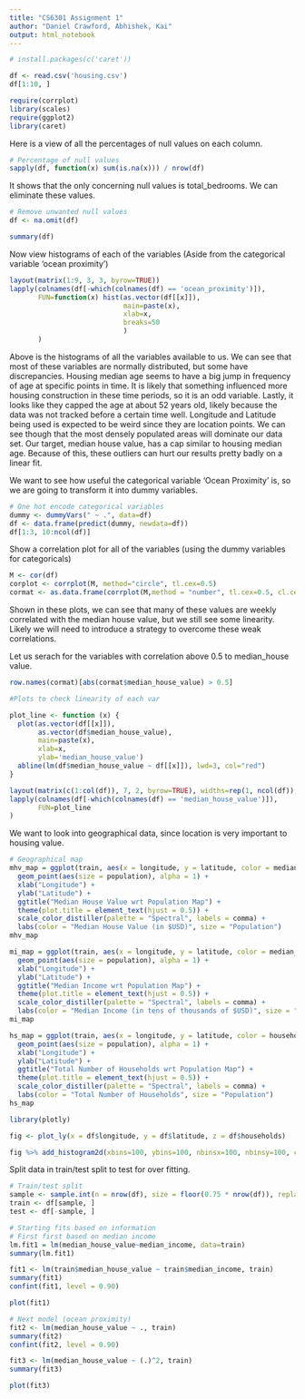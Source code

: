 ```yaml
---
title: "CS6301 Assignment 1"
author: "Daniel Crawford, Abhishek, Kai"
output: html_notebook
---
```



```r
# install.packages(c('caret'))
```

```r
df <- read.csv('housing.csv')
df[1:10, ]
```

```r
require(corrplot)
library(scales)
require(ggplot2)
library(caret)
```
Here is a view of all the percentages of null values on each column.
```r
# Percentage of null values
sapply(df, function(x) sum(is.na(x))) / nrow(df)
```
It shows that the only concerning null values  is total_bedrooms. We can eliminate these values.
```r
# Remove unwanted null values
df <- na.omit(df)
```

```r
summary(df)
```

Now view histograms of each of the variables (Aside from the categorical variable 'ocean proximity')
```r
layout(matrix(1:9, 3, 3, byrow=TRUE))
lapply(colnames(df[-which(colnames(df) == 'ocean_proximity')]), 
       FUN=function(x) hist(as.vector(df[[x]]),
                            main=paste(x),
                            xlab=x,
                            breaks=50
                            )
       )
```
Above is the histograms of all the variables available to us. We can see that most of these variables are normally distributed, but some have discrepancies. 
Housing median age seems to have a big jump in frequency of age at specific points in time. It is likely that something influenced more housing construction in these time periods, so it is an odd variable. Lastly, it looks like they capped the age at about 52 years old, likely because the data was not tracked before a certain time well.
Longitude and Latitude being used is expected to be weird since they are location points. We can see though that the most densely populated areas will dominate our data set.
Our target, median house value, has a cap similar to housing median age. Because of this, these outliers can hurt our results pretty badly on a linear fit.

We want to see how useful the categorical variable 'Ocean Proximity' is, so we are going to transform it into dummy variables.
```r
# One hot encode categorical variables
dummy <- dummyVars(" ~ .", data=df)
df <- data.frame(predict(dummy, newdata=df))
df[1:3, 10:ncol(df)]
```

Show a correlation plot for all of the variables (using the dummy variables for categoricals)
```r
M <- cor(df)
corplot <- corrplot(M, method="circle", tl.cex=0.5)
cormat <- as.data.frame(corrplot(M,method = "number", tl.cex=0.5, cl.cex = 0.5, number.cex= 0.6))
```
Shown in these plots, we can see that many of these values are weekly correlated with the median house value, but we still see some linearity. Likely we will need to introduce a strategy to overcome these weak correlations.

Let us serach for the variables with correlation above 0.5 to median_house value.
```r
row.names(cormat)[abs(cormat$median_house_value) > 0.5]
```
```r
#Plots to check linearity of each var

plot_line <- function (x) {
  plot(as.vector(df[[x]]),
       as.vector(df$median_house_value),
       main=paste(x),
       xlab=x,
       ylab='median_house_value')
  abline(lm(df$median_house_value ~ df[[x]]), lwd=3, col="red")
}

layout(matrix(c(1:col(df)), 7, 2, byrow=TRUE), widths=rep(1, ncol(df)), heights=rep(1.5, ncol(df)))
lapply(colnames(df[-which(colnames(df) == 'median_house_value')]), 
       FUN=plot_line
) 
```
We want to look into geographical data, since location is very important to housing value.

```r
# Geographical map
mhv_map = ggplot(train, aes(x = longitude, y = latitude, color = median_house_value)) +
  geom_point(aes(size = population), alpha = 1) +
  xlab("Longitude") +
  ylab("Latitude") +
  ggtitle("Median House Value wrt Population Map") +
  theme(plot.title = element_text(hjust = 0.5)) +
  scale_color_distiller(palette = "Spectral", labels = comma) +
  labs(color = "Median House Value (in $USD)", size = "Population")
mhv_map
```

```r
mi_map = ggplot(train, aes(x = longitude, y = latitude, color = median_income)) +
  geom_point(aes(size = population), alpha = 1) +
  xlab("Longitude") +
  ylab("Latitude") +
  ggtitle("Median Income wrt Population Map") +
  theme(plot.title = element_text(hjust = 0.5)) +
  scale_color_distiller(palette = "Spectral", labels = comma) +
  labs(color = "Median Income (in tens of thousands of $USD)", size = "Population")
mi_map
```

```r
hs_map = ggplot(train, aes(x = longitude, y = latitude, color = households)) +
  geom_point(aes(size = population), alpha = 1) +
  xlab("Longitude") +
  ylab("Latitude") +
  ggtitle("Total Number of Households wrt Population Map") +
  theme(plot.title = element_text(hjust = 0.5)) +
  scale_color_distiller(palette = "Spectral", labels = comma) +
  labs(color = "Total Number of Households", size = "Population")
hs_map
```
```r
library(plotly)

fig <- plot_ly(x = df$longitude, y = df$latitude, z = df$households)
```

```r
fig %>% add_histogram2d(xbins=100, ybins=100, nbinsx=100, nbinsy=100, colorscale='Hot', histfunc='sum')
```



Split data in train/test split to test for over fitting.
```r
# Train/test split
sample <- sample.int(n = nrow(df), size = floor(0.75 * nrow(df)), replace=F)
train <- df[sample, ]
test <- df[-sample, ]
```

```r
# Starting fits based on information
# First first based on median income
lm.fit1 = lm(median_house_value~median_income, data=train)
summary(lm.fit1)
```


```r
fit1 <- lm(train$median_house_value ~ train$median_income, train)
summary(fit1)
confint(fit1, level = 0.90)
```


```r
plot(fit1)
```

```r
# Next model (ocean proximity)
fit2 <- lm(median_house_value ~ ., train)
summary(fit2)
confint(fit2, level = 0.90)
```
```r
fit3 <- lm(median_house_value ~ (.)^2, train)
summary(fit3)
```
```r
plot(fit3)
```

